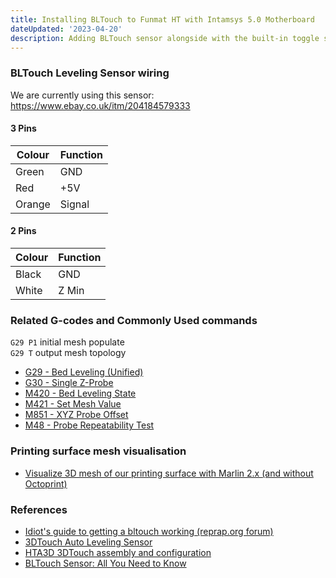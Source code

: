 ```yaml
---
title: Installing BLTouch to Funmat HT with Intamsys 5.0 Motherboard
dateUpdated: '2023-04-20'
description: Adding BLTouch sensor alongside with the built-in toggle sensor.
---
```


### BLTouch Leveling Sensor wiring

We are currently using this sensor:<br />
https://www.ebay.co.uk/itm/204184579333

#### 3 Pins

| Colour | Function |
| ------ | -------- |
| Green  | GND      |
| Red    | +5V      |
| Orange | Signal   |

#### 2 Pins

| Colour | Function |
| ------ | -------- |
| Black  | GND      |
| White  | Z Min    |

### Related G-codes and Commonly Used commands

`G29 P1` initial mesh populate<br /> `G29 T` output mesh topology

- [G29 - Bed Leveling (Unified)](https://marlinfw.org/docs/gcode/G029-ubl.html)
- [G30 - Single Z-Probe](https://marlinfw.org/docs/gcode/G030.html)
- [M420 - Bed Leveling State](https://marlinfw.org/docs/gcode/M420.html)
- [M421 - Set Mesh Value](https://marlinfw.org/docs/gcode/M421.html)
- [M851 - XYZ Probe Offset](https://marlinfw.org/docs/gcode/M851.html)
- [M48 - Probe Repeatability Test](https://marlinfw.org/docs/gcode/M048.html)

### Printing surface mesh visualisation

* [Visualize 3D mesh of our printing surface with Marlin 2.x (and without Octoprint)](https://3dwork.io/en/visualize-3d-mesh/)

### References

- [Idiot's guide to getting a bltouch working (reprap.org forum)](https://reprap.org/forum/read.php?415,880766)
- [3DTouch Auto Leveling Sensor](https://www.geeetech.com/wiki/index.php/3DTouch_Auto_Leveling_Sensor)
- [HTA3D 3DTouch assembly and configuration](https://www.hta3d.com/en/blog/3dtouch-configuration)
- [BLTouch Sensor: All You Need to Know](https://all3dp.com/2/bltouch-sensors-guide/)
